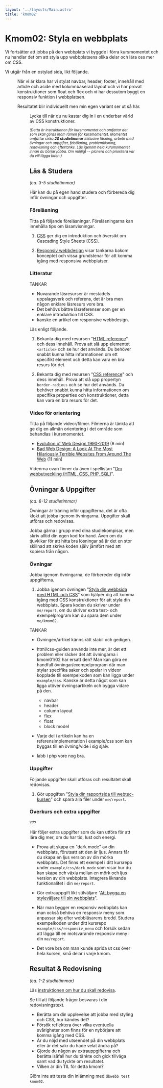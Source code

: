```yaml
---
layout: '../layouts/Main.astro'
title: 'kmom02'
---
```





# Kmom02: Styla en webbplats

Vi fortsätter att jobba på den webbplats vi byggde i förra kursmomentet och nu handlar det om att styla upp webbplatsens olika delar och lära oss mer om CSS.

Vi utgår från en ostylad sida, likt följande.

<Figure className="border shadow" src="/img/pre2025/style-it/start.png" caption="En ostylad webbplats att utgå ifrån." />

När vi är klara har vi stylat navbar, header, footer, innehåll med article och aside med kolumnbaserad layout och vi har provat konstruktioner som float och flex och vi har dessutom byggt en responsiv funktion i webbplatsen.

Resultatet blir individuellt men min egen variant ser ut så här.

<Figure className="border shadow" src="/img/pre2025/style-it/done.png" caption="En stylad webbplats när övningen är klar." />

Lycka till när du nu kastar dig in i en underbar värld av CSS konstruktioner.

<small><i>(Detta är instruktionen för kursmomentet och omfattar det som skall göras inom ramen för kursmomentet. Momentet omfattar cirka **20 studietimmar** inklusive läsning, arbete med övningar och uppgifter, felsökning, problemlösning, redovisning och eftertanke. Läs igenom hela kursmomentet innan du börjar jobba. Om möjligt -- planera och prioritera var du vill lägga tiden.)</i></small>



## Läs & Studera

*(ca: 3-5 studietimmar)*

Här kan du på egen hand studera och förbereda dig inför övningar och uppgifter.



### Föreläsning

Titta på följande föreläsningar. Föreläsningarna kan innehålla tips om läsanvisningar.

1. [CSS](./../forelasning/css) ger dig en introduktion och översikt om Cascading Style Sheets (CSS).

1. [Responsiv webbdesign](./../forelasning/responsiv-webbdesign) visar tankarna bakom konceptet och vissa grundstenar för att komma igång med responsiva webbplatser.



### Litteratur

TANKAR

* Nuvarande läsresurser är mestadels uppslagsverk och referens, det är bra men någon enklare läsresurs vore bra.
* Det behövs bättre läsreferenser som ger en enklare introduktion till CSS. 
* kanske en artikel om responsive webbdesign.


Läs enligt följande.

1. Bekanta dig med resursen "[HTML reference](https://developer.mozilla.org/en-US/docs/Web/HTML/Reference)" och dess innehåll. Prova att slå upp elementet `<article>` och se hur det används. Du behöver snabbt kunna hitta informationen om ett specifikt element och detta kan vara en bra resurs för det.

1. Bekanta dig med resursen "[CSS reference](https://developer.mozilla.org/en-US/docs/Web/CSS/Reference)" och dess innehåll. Prova att slå upp propertyn `border-radious` och se hur det används. Du behöver snabbt kunna hitta informationen om specifika properties och konstruktioner, detta kan vara en bra resurs för det.



### Video för orientering 

Titta på följande videor/filmer. Filmerna är tänkta att ge dig en allmän orientering i det område som behandlas i kursmomentet.

* [Evolution of Web Design 1990-2019](https://www.youtube.com/watch?v=XYTwYmOjqQs) (8 min)
* [Bad Web Design: A Look At The Most Hilariously Terrible Websites From Around The Web](https://www.youtube.com/watch?v=6befMTTTTRQ) (11 min)

Videorna ovan finner du även i spellistan "[Om webbutveckling (HTML, CSS, PHP, SQL)](https://www.youtube.com/playlist?list=PLKtP9l5q3ce-Qp6DTS_2s6q-Br66ufoWc)".



## Övningar & Uppgifter 

*(ca: 8-12 studietimmar)*

Övningar är träning inför uppgifterna, det är ofta klokt att jobba igenom övningarna. Uppgifter skall utföras och redovisas.

Jobba gärna i grupp med dina studiekompisar, men skriv alltid din egen kod för hand. Även om du tjuvkikar för att hitta bra lösningar så är det en stor skillnad att skriva koden själv jämfört med att kopiera från någon.



### Övningar

Jobba igenom övningarna, de förbereder dig inför uppgifterna.

1. Jobba igenom övningen "[Styla din webbsida med HTML och CSS](kunskap/styla-din-webbsida-med-html-och-css)" som hjälper dig att komma igång med CSS konstruktioner för att styla din webbplats. Spara koden du skriver under `me/report`, om du skriver extra test- och exempelprogram kan du spara dem under `me/kmom02`.


TANKAR

* Övningen/artikel känns rätt stabil och gedigen.

* html/css-guiden används inte mer, är det ett problem eller räcker det att övningarna i kmom01/02 har ersatt den? Man kan göra en handfull övningar/exempelprogram där man stylar specifika saker och spelar in videor kopplade till exempelkoden som kan ligga under `example/css`.  Kanske är detta något som kan ligga utöver övningsartikeln och bygga vidare på den.
    * navbar
    * header
    * column layout
    * flex
    * float
    * block model
* Varje del i artikeln kan ha en referensimplementation i example/css som kan byggas till en övning/vide i sig själv.

* labb i php vore nog bra.



### Uppgifter

Följande uppgifter skall utföras och resultatet skall redovisas.

1. Gör uppgiften "[Styla din rapportsida till webtec-kursen](uppgift/styla-din-rapport-sida-till-webtec-kursen)" och spara alla filer under `me/report`.



### Överkurs och extra uppgifter

???

Här följer extra uppgifter som du kan utföra för att lära dig mer, om du har tid, lust och energi.

* Prova att skapa en "dark mode" av din webbplats, förutsatt att den är ljus. Annars får du skapa en ljus version av din mörka webbplats. Det finns ett exempel i ditt kursrepo under `example/css/dark_mode` som visar hur du kan skapa och växla mellan en mörk och ljus version av din webbplats. Integrera liknande funktionalitet i din `me/report`.

* Gör extrauppgift likt stilväljare "[Att bygga en styleväljare till sin webbplats](kunskap/att-bygga-en-stylevaljare-till-sin-webbplats)".

* När man bygger en responsiv webbplats kan man också behöva en responsiv meny som anpassar sig efter webbläsarens bredd. Studera exempelkoden under ditt kursrepo `example/css/responsiv_menu` och försök sedan att lägga till en motsvarande responsiv meny i din `me/report`.

* Det vore bra om man kunde sprida ut css över hela kursen, små delar i varje kmom.



## Resultat & Redovisning

*(ca: 1-2 studietimmar)*

Läs [instruktionen om hur du skall redovisa](./../redovisa).

Se till att följande frågor besvaras i din redovisningstext.

* Berätta om din upplevelse att jobba med styling och CSS, hur kändes det?
* Försök reflektera över vilka eventuella svårigheter som finns för en nybörjare att komma igång med CSS.
* Är du nöjd med utseendet på din webbplats eller är det sakr du hade velat ändra på?
* Gjorde du någon av extrauppgifterna och berätta isåfall hur du tänkte och gick tillväga samt vad du tyckte om resultatet.
* Vilken är din TIL för detta kmom?

Glöm inte att testa din inlämning med `dbwebb test kmom02`.


